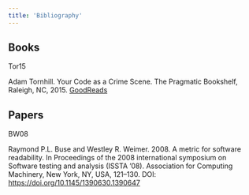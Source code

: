```yaml
---
title: 'Bibliography'
---
```


## Books

<CitationAnchor>Tor15</CitationAnchor>

Adam Tornhill. Your Code as a Crime Scene. The Pragmatic Bookshelf, Raleigh, NC, 2015. [GoodReads](https://www.goodreads.com/book/show/23627482-your-code-as-a-crime-scene)

## Papers

<CitationAnchor>BW08</CitationAnchor>

Raymond P.L. Buse and Westley R. Weimer. 2008. A metric for software readability. In Proceedings of the 2008 international symposium on Software testing and analysis (ISSTA ’08). Association for Computing Machinery, New York, NY, USA, 121–130. DOI: <https://doi.org/10.1145/1390630.1390647>
